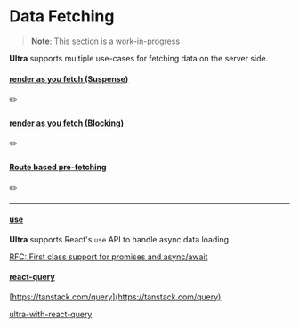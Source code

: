 # Data Fetching

> **Note**: This section is a work-in-progress

**Ultra** supports multiple use-cases for fetching data on the server side. 

#### [render as you fetch (Suspense)](#render-as-you-fetch-suspense)

✏️

#### [render as you fetch (Blocking)](#render-as-you-fetch-blocking)

✏️

#### [Route based pre-fetching](#route-based-pre-fetching)

✏️

---

#### [use](#use)

**Ultra** supports React's `use` API to handle async data loading.

[RFC: First class support for promises and async/await](https://github.com/reactjs/rfcs/pull/229)

#### [react-query](#react-query) 

[https://tanstack.com/query](https://tanstack.com/query)

[ultra-with-react-query](https://github.com/exhibitionist-digital/ultra/tree/main/examples/with-react-query)
